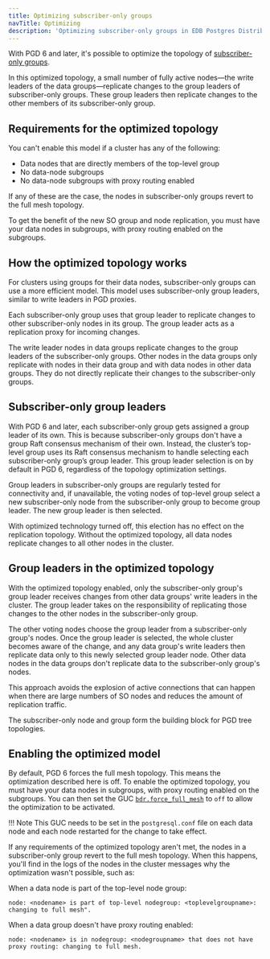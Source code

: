```yaml
---
title: Optimizing subscriber-only groups
navTitle: Optimizing
description: 'Optimizing subscriber-only groups in EDB Postgres Distributed.'
---
```


With PGD 6 and later, it's possible to optimize the topology of [subscriber-only groups](overview). 

In this optimized topology, a small number of fully active nodes&mdash;the write leaders of the data groups&mdash;replicate changes to the group leaders of subscriber-only groups. These group leaders then replicate changes to the other members of its subscriber-only group.

## Requirements for the optimized topology

You can't enable this model if a cluster has any of the following:

* Data nodes that are directly members of the top-level group
* No data-node subgroups
* No data-node subgroups with proxy routing enabled

If any of these are the case, the nodes in subscriber-only groups revert to the full mesh topology.

To get the benefit of the new SO group and node replication, you must have your data nodes in subgroups, with proxy routing enabled on the subgroups.

## How the optimized topology works

For clusters using groups for their data nodes, subscriber-only groups can use a more efficient model. This model uses subscriber-only group leaders, similar to write leaders in PGD proxies.

Each subscriber-only group uses that group leader to replicate changes to other subscriber-only nodes in its group. The group leader acts as a replication proxy for incoming changes.

The write leader nodes in data groups replicate changes to the group leaders of the subscriber-only groups. Other nodes in the data groups only replicate with nodes in their data group and with data nodes in other data groups. They do not directly replicate their changes to the subscriber-only groups.

## Subscriber-only group leaders

With PGD 6 and later, each subscriber-only group gets assigned a group leader of its own. 
This is because subscriber-only groups don't have a group Raft consensus mechanism of their own. 
Instead, the cluster’s top-level group uses its Raft consensus mechanism to handle selecting each subscriber-only group’s group leader.
This group leader selection is on by default in PGD 6, regardless of the topology optimization settings.

Group leaders in subscriber-only groups are regularly tested for connectivity and, if unavailable, the voting nodes of top-level group select a new subscriber-only node from the subscriber-only group to become group leader. 
The new group leader is then selected.

With optimized technology turned off, this election has no effect on the replication topology. Without the optimized topology, all data nodes replicate changes to all other nodes in the cluster.

## Group leaders in the optimized topology

With the optimized topology enabled, only the subscriber-only group's group leader receives changes from other data groups' write leaders in the cluster. The group leader takes on the responsibility of replicating those changes to the other nodes in the subscriber-only group.

The other voting nodes choose the group leader from a subscriber-only group's nodes.
Once the group leader is selected, the whole cluster becomes aware of the change, and any data group's write leaders then replicate data only to this newly selected group leader node. 
Other data nodes in the data groups don't replicate data to the subscriber-only group's nodes.

This approach avoids the explosion of active connections that can happen when there are large numbers of SO nodes and reduces the amount of replication traffic.

The subscriber-only node and group form the building block for PGD tree topologies.

## Enabling the optimized model

By default, PGD 6 forces the full mesh topology. This means the optimization described here is off.
To enable the optimized topology, you must have your data nodes in subgroups, with proxy routing enabled on the subgroups.
You can then set the GUC [`bdr.force_full_mesh`](/pgd/latest/reference/pgd-settings#bdrforce_full_mesh) to `off` to allow the optimization to be activated.

!!! Note
    This GUC needs to be set in the `postgresql.conf` file on each data node and each node restarted for the change to take effect.

If any requirements of the optimized topology aren't met, the nodes in a subscriber-only group revert to the full mesh topology. When this happens, you'll find in the logs of the nodes in the cluster messages why the optimization wasn't possible, such as:

When a data node is part of the top-level node group:

```plaintext
node: <nodename> is part of top-level nodegroup: <toplevelgroupname>: changing to full mesh".
```

When a data group doesn't have proxy routing enabled:

```plaintext
node: <nodename> is in nodegroup: <nodegroupname> that does not have proxy routing: changing to full mesh.
```
